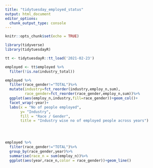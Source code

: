 ```yaml
---
title: "tidytuesday_employed_status"
output: html_document
editor_options: 
  chunk_output_type: console
---
```


```r
knitr::opts_chunk$set(echo = TRUE)
```

```r
library(tidyverse)
library(tidytuesdayR)


```

```r
tt <- tidytuesdayR::tt_load('2021-02-23')

employed <- tt$employed %>%
  filter(!is.na(industry_total))

employed %>%
  filter(race_gender!="TOTAL")%>%
  mutate(industry=fct_reorder(industry,employ_n,sum),
         race_gender=fct_reorder(race_gender,employ_n,sum))%>%
  ggplot(aes(employ_n,industry,fill=race_gender))+geom_col()+
  facet_wrap(~year)+
  labs(x = "No of people employed",
       y= "Industry",
       fill = "Race / Gender",
       title = "Industry wise no of employed people across years")


  
```

```r

employed %>% 
  filter(race_gender!="TOTAL")%>%
  group_by(race_gender,year)%>%
  summarise(race_n = sum(employ_n))%>%
  ggplot(aes(year,race_n,color = race_gender))+geom_line()
  
  
  



```

